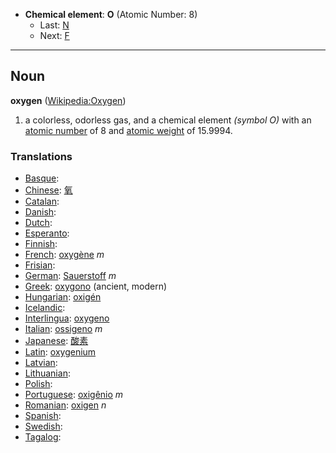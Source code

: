 *'''Chemical element''': '''O''' (Atomic Number: 8)
**Last: [[Nitrogen|N]]
**Next: [[Fluorine|F]]
----
== Noun ==
'''oxygen''' ([[en:Oxygen|Wikipedia:Oxygen]])

# a colorless, odorless gas, and a chemical element ''(symbol O)'' with an [[atomic number]] of 8 and [[atomic weight]] of 15.9994.

===Translations===
*[[Basque]]: [[]]
*[[Chinese]]: [[氧]]
*[[Catalan]]: [[]] 
*[[Danish]]: [[]]
*[[Dutch]]: [[]] 
*[[Esperanto]]: [[]]
*[[Finnish]]: [[]]
*[[French]]: [[oxygène]] ''m''
*[[Frisian]]: [[]]
*[[German]]: [[Sauerstoff]] ''m''
*[[Greek]]: [[oxygono]] (ancient, modern)
*[[Hungarian]]: [[oxigén]]
*[[Icelandic]]: [[]]
*[[Interlingua]]: [[oxygeno]]
*[[Italian]]: [[ossigeno]] ''m''
*[[Japanese]]: [[酸素]]
*[[Latin]]: [[oxygenium]]
*[[Latvian]]: [[]]
*[[Lithuanian]]: [[]]
*[[Polish]]: [[]]
*[[Portuguese]]: [[oxigênio]] ''m''
*[[Romanian]]: [[oxigen]] ''n''
*[[Spanish]]: [[]] 
*[[Swedish]]: [[]]
*[[Tagalog]]: [[]]